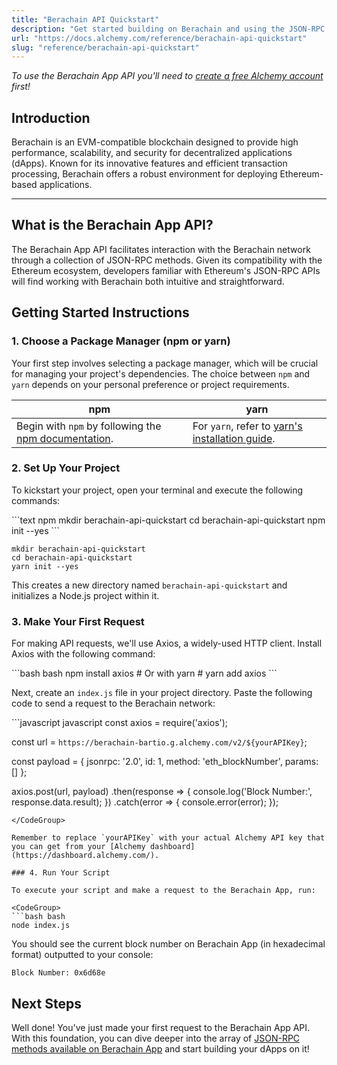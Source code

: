```yaml
---
title: "Berachain API Quickstart"
description: "Get started building on Berachain and using the JSON-RPC API"
url: "https://docs.alchemy.com/reference/berachain-api-quickstart"
slug: "reference/berachain-api-quickstart"
---
```


*To use the Berachain App API you'll need to [create a free Alchemy account](https://dashboard.alchemy.com/signup/?utm_source=docs\&utm_medium=website\&utm_campaign=berachain) first!*

## Introduction

Berachain is an EVM-compatible blockchain designed to provide high performance, scalability, and security for decentralized applications (dApps). Known for its innovative features and efficient transaction processing, Berachain offers a robust environment for deploying Ethereum-based applications.

***

## What is the Berachain App API?

The Berachain App API facilitates interaction with the Berachain network through a collection of JSON-RPC methods. Given its compatibility with the Ethereum ecosystem, developers familiar with Ethereum's JSON-RPC APIs will find working with Berachain both intuitive and straightforward.

## Getting Started Instructions

### 1. Choose a Package Manager (npm or yarn)

Your first step involves selecting a package manager, which will be crucial for managing your project's dependencies. The choice between `npm` and `yarn` depends on your personal preference or project requirements.

| npm                                                                                                                       | yarn                                                                                                |
| ------------------------------------------------------------------------------------------------------------------------- | --------------------------------------------------------------------------------------------------- |
| Begin with `npm` by following the [npm documentation](https://docs.npmjs.com/downloading-and-installing-node-js-and-npm). | For `yarn`, refer to [yarn's installation guide](https://classic.yarnpkg.com/lang/en/docs/install). |

### 2. Set Up Your Project

To kickstart your project, open your terminal and execute the following commands:

<CodeGroup>
  ```text npm
  mkdir berachain-api-quickstart
  cd berachain-api-quickstart
  npm init --yes
  ```

  ```text yarn
  mkdir berachain-api-quickstart
  cd berachain-api-quickstart
  yarn init --yes
  ```
</CodeGroup>

This creates a new directory named `berachain-api-quickstart` and initializes a Node.js project within it.

### 3. Make Your First Request

For making API requests, we'll use Axios, a widely-used HTTP client. Install Axios with the following command:

<CodeGroup>
  ```bash bash
  npm install axios
  # Or with yarn
  # yarn add axios
  ```
</CodeGroup>

Next, create an `index.js` file in your project directory. Paste the following code to send a request to the Berachain network:

<CodeGroup>
  ```javascript javascript
  const axios = require('axios');

  const url = `https://berachain-bartio.g.alchemy.com/v2/${yourAPIKey}`;

  const payload = {
    jsonrpc: '2.0',
    id: 1,
    method: 'eth_blockNumber',
    params: []
  };

  axios.post(url, payload)
    .then(response => {
      console.log('Block Number:', response.data.result);
    })
    .catch(error => {
      console.error(error);
    });
  ```
</CodeGroup>

Remember to replace `yourAPIKey` with your actual Alchemy API key that you can get from your [Alchemy dashboard](https://dashboard.alchemy.com/).

### 4. Run Your Script

To execute your script and make a request to the Berachain App, run:

<CodeGroup>
  ```bash bash
  node index.js
  ```
</CodeGroup>

You should see the current block number on Berachain App (in hexadecimal format) outputted to your console:

```
Block Number: 0x6d68e
```

## Next Steps

Well done! You've just made your first request to the Berachain App API. With this foundation, you can dive deeper into the array of [JSON-RPC methods available on Berachain App](/reference/berachain-api-endpoints) and start building your dApps on it!
